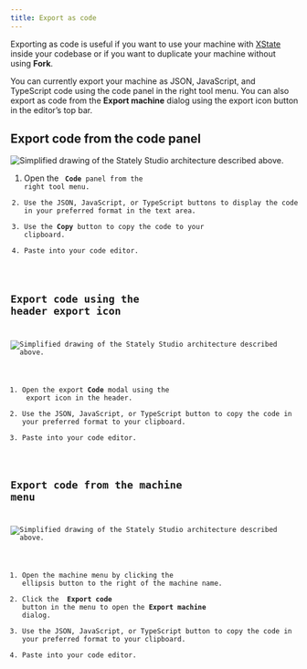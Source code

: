 ```yaml
---
title: Export as code
---
```


Exporting as code is useful if you want to use your machine with [XState](xstate/intro.mdx) inside your codebase or if you want to duplicate your machine without using **Fork**.

You can currently export your machine as JSON, JavaScript, and TypeScript code using the code panel in the right tool menu. You can also export as code from the **Export machine** dialog using the export icon button in the editor’s top bar.

## Export code from the code panel

![Simplified drawing of the Stately Studio architecture described above.](/export_from_code_panel.png)

1. Open the <Code size={18} /> **Code** panel from the right tool menu.
2. Use the JSON, JavaScript, or TypeScript buttons to display the code in your preferred format in the text area.
3. Use the **Copy** button to copy the code to your clipboard.
4. Paste into your code editor.

## Export code using the header export icon

![Simplified drawing of the Stately Studio architecture described above.](/export_from_top_bar.png)

1. Open the export **Code** modal using the <Upload size={18} /> export icon in the header.
2. Use the JSON, JavaScript, or TypeScript button to copy the code in your preferred format to your clipboard.
3. Paste into your code editor.

## Export code from the machine menu

![Simplified drawing of the Stately Studio architecture described above.](/export_from_machine_list.png)

1. Open the machine menu by clicking the <MoreHorizontal size={18} /> ellipsis button to the right of the machine name.
2. Click the <ShareIcon size={18} /> **Export code** button in the menu to open the **Export machine** dialog.
3. Use the JSON, JavaScript, or TypeScript button to copy the code in your preferred format to your clipboard.
4. Paste into your code editor.
